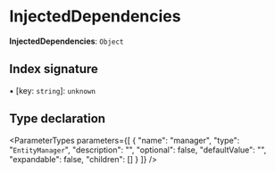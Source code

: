 
# InjectedDependencies

 **InjectedDependencies**: `Object`

## Index signature

▪ [key: `string`]: `unknown`

## Type declaration

<ParameterTypes parameters={[
  {
    "name": "manager",
    "type": "`EntityManager`",
    "description": "",
    "optional": false,
    "defaultValue": "",
    "expandable": false,
    "children": []
  }
]} />
